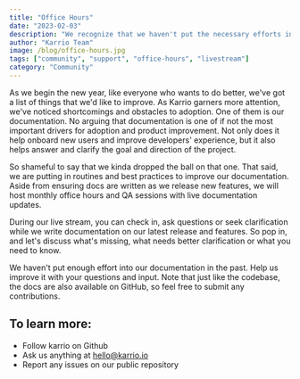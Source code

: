 ```yaml
---
title: "Office Hours"
date: "2023-02-03"
description: "We recognize that we haven't put the necessary efforts into our documentation, and we understand the frustration this may have caused for our users."
author: "Karrio Team"
image: /blog/office-hours.jpg
tags: ["community", "support", "office-hours", "livestream"]
category: "Community"
---
```


As we begin the new year, like everyone who wants to do better, we've got a list of things that we'd like to improve. As Karrio garners more attention, we've noticed shortcomings and obstacles to adoption. One of them is our documentation. No arguing that documentation is one of if not the most important drivers for adoption and product improvement. Not only does it help onboard new users and improve developers' experience, but it also helps answer and clarify the goal and direction of the project.

So shameful to say that we kinda dropped the ball on that one. That said, we are putting in routines and best practices to improve our documentation. Aside from ensuring docs are written as we release new features, we will host monthly office hours and QA sessions with live documentation updates.

During our live stream, you can check in, ask questions or seek clarification while we write documentation on our latest release and features. So pop in, and let's discuss what's missing, what needs better clarification or what you need to know.

We haven't put enough effort into our documentation in the past. Help us improve it with your questions and input. Note that just like the codebase, the docs are also available on GitHub, so feel free to submit any contributions.

## To learn more:

- Follow karrio on Github
- Ask us anything at hello@karrio.io
- Report any issues on our public repository
